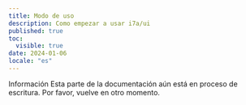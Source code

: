```yaml
---
title: Modo de uso
description: Como empezar a usar i7a/ui
published: true
toc:
  visible: true
date: 2024-01-06
locale: "es"
---
```


<Callout variant="tip">
  <CalloutTitle>Información</CalloutTitle>
  <CalloutDescription>
    Esta parte de la documentación aún está en proceso de escritura. Por favor,
    vuelve en otro momento.
  </CalloutDescription>
</Callout>

